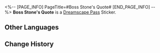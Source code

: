 <%-- [PAGE_INFO]
PageTitle=#Boss Stone's Quote#
[END_PAGE_INFO] --%>
{{Stub|Location information}}
{{Item Infobox
|id          = 223534
|image       = Dreamscape Pass Sticker Text.png
|type        = Dreamscape Pass Sticker
|type2       = The Most Absurd Stage Stickers
|invCategory = 
|rarity      = 4
|effect      = 
|description = Digital stickers that can be used to decorate the pages of the Dreamtour Handbook. They come in many different styles.
|source1     = [[Talk with Walter, a local, and discover what he really thinks about his "sworn brothers"]]
}}
{{Description|"Poor people are still poor even in their dreams because these poor souls have never seen the world!"}}
'''Boss Stone's Quote''' is a [[Dreamscape Pass]] Sticker.

==Other Languages==
{{Other Languages
|en   = Boss Stone's Quote
|zhs  = 石头老板的名句
|zht  = 石頭老闆的名言
|ja   = ボス・ストーンの名セリフ
|ko   = 스톤 보스의 명언
|es   = Frases célebres de Pedrusco
|fr   = Réplique de Boss Stone
|ru   = Изречение босса Камня
|th   = วลีเด็ดของหัวหน้า Stone
|vi   = Những Câu Nói Hay Của Ông Chủ Đá
|de   = Berühmtes Zitat von Stone
|id   = Kata Mutiara Bos Stone
|pt   = Citações do Chefe Pedreira
}}

==Change History==
{{Change History|2.1}}